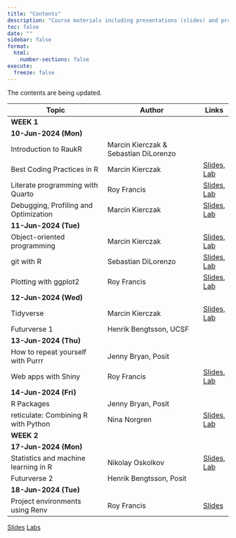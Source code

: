 ```yaml
---
title: "Contents"
description: "Course materials including presentations (slides) and practical exercises (labs)"
toc: false
date: ""
sidebar: false
format:
  html:
    number-sections: false
execute:
  freeze: false
---
```


::: {.callout-note}
The contents are being updated.
:::

:::{.contents-table .column-body-outset}

|Topic                                  |Author                                 |Links|
|---------------------------------------|---------------------------------------|-----|
|[**WEEK 1**]{.badge .badge-secondary}                                          |||
|[**10-Jun-2024 (Mon)**]{.badge .badge-secondary}                               |||
|Introduction to RaukR                  |Marcin Kierczak & Sebastian DiLorenzo  ||
|Best Coding Practices in R             |Marcin Kierczak                        |[Slides](slides/coding/index.html), [Lab](labs/coding/index.html)|
|Literate programming with Quarto       |Roy Francis                            |[Slides](slides/quarto/index.html), [Lab](labs/quarto/index.html)|
|Debugging, Profiling and Optimization  |Marcin Kierczak                        |[Slides](slides/debugging/index.html), [Lab](labs/debugging/index.html)|
|[**11-Jun-2024 (Tue)**]{.badge .badge-secondary}                               |||
|Object-oriented programming            |Marcin Kierczak                        |[Slides](slides/oop/index.html), [Lab](labs/oop/index.html)|
|git with R                             |Sebastian DiLorenzo                    |[Slides](slides/git/index.html), [Lab](labs/git/index.html)|
|Plotting with ggplot2                  |Roy Francis                            |[Slides](slides/ggplot/index.html), [Lab](labs/ggplot/index.html)|
|[**12-Jun-2024 (Wed)**]{.badge .badge-secondary}                               |||
|Tidyverse                              |Marcin Kierczak                        |[Slides](slides/tidyverse/index.html), [Lab](labs/tidyverse/index.html)|
|Futurverse 1                           |Henrik Bengtsson, UCSF                 ||
|[**13-Jun-2024 (Thu)**]{.badge .badge-secondary}                               |||
|How to repeat yourself with Purrr      |Jenny Bryan, Posit                     ||
|Web apps with Shiny                    |Roy Francis                            |[Slides](slides/shiny/index.html), [Lab](labs/shiny/index.html)|
|[**14-Jun-2024 (Fri)**]{.badge .badge-secondary}                               |||
|R Packages                             |Jenny Bryan, Posit                     ||
|reticulate: Combining R with Python    |Nina Norgren                           |[Slides](slides/reticulate/index.html), [Lab](labs/reticulate/index.html)|
|[**WEEK 2**]{.badge .badge-secondary}                                          |||
|[**17-Jun-2024 (Mon)**]{.badge .badge-secondary}                               |||
|Statistics and machine learning in R   |Nikolay Oskolkov                       |[Slides](slides/ml/index.html), [Lab](labs/ml/index.html)|
|Futurverse 2                           |Henrik Bengtsson, Posit                ||
|[**18-Jun-2024 (Tue)**]{.badge .badge-secondary}                               |||
|Project environments using Renv        |Roy Francis                            |[Slides](slides/r-env/index.html)|
:::

[[Slides]{.btn .btn-sm .btn-secondary}](slides/index.html) [[Labs]{.btn .btn-sm .btn-secondary}](labs/index.html) 
